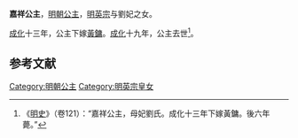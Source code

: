 {{東亞女性歷史人物
| 名稱=嘉祥公主
| 身份=[[明朝|明朝]]公主
| 畫像=
| 說明=
| 姓=朱
| 名=
| 封爵=[[公主|公主]]
| 位號=
| 封號=嘉祥公主
| 出生年=
| 逝世年=1483年
| 諡號=
| 墳墓=
| 父親=[[明英宗|明英宗]]
| 同胞兄弟=
| 母親=[[劉妃|劉妃]]
|}}

'''嘉祥公主'''，[[明朝|明朝]][[公主|公主]]，[[明英宗|明英宗]]与劉妃之女。

[[成化|成化]]十三年，公主下嫁[[黃鏞|黃鏞]]。[[成化|成化]]十九年，公主去世<ref>《[[明史|明史]]》（卷121）：“嘉祥公主，母妃劉氏。成化十三年下嫁黃鏞。後六年薨。”</ref>。

==参考文献==
<div class="references-small">
<references></references>
</div>

{{明朝人物小作品}}
[[Category:明朝公主|Category:明朝公主]]
[[Category:明英宗皇女|Category:明英宗皇女]]